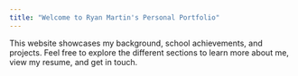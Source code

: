 ```yaml
---
title: "Welcome to Ryan Martin's Personal Portfolio"
---
```


This website showcases my background, school achievements, and projects. Feel free to explore the different sections to learn more about me, view my resume, and get in touch.